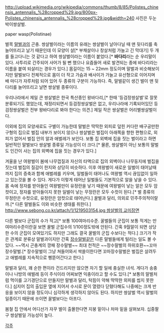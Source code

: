 http://upload.wikimedia.org/wikipedia/commons/thumb/8/85/Polistes_chinensis_antennalis_%28cropped%29.jpg/800px-Polistes_chinensis_antennalis_%28cropped%29.jpg&width=240
사진은 두눈박이쌍살벌.

paper wasp(Polistinae)

벌목 [[말벌]]과의 곤충. 쌍살벌이라는 이름의 유래는 쌍살벌이 날아다닐 때 맨 뒷다리를 축 늘어뜨리고 날기 때문인데 이 모양이 살[* 부채살이나 창살처럼 가늘고 긴 막대기] 두 개를 들고다니는 것 같다고 하여 쌍살벌이라는 이름이 붙었다.[* '''바다리'''라는 순 우리말이 있다. 사투리로 간주되어 사어가 될 뻔 했으나 요즘들어 새로 발견되는 종에 바다리라는 이름을 붙여 되살리는 경우가 있다.] 몸길이는 15 ~ 22mm 정도이며 말벌과 비슷해보이지만 말벌보다 전체적으로 몸이 더 작고 가슴과 배사이가 가늘고 유선형으로 이어지며 배 마디가 자루처럼 되어 있어 두 종류의 구분이 가능하다. 즉, 말벌같이 생긴 벌이 맨 뒷다리를 늘어뜨리고 날면 쌍살벌 종류이다. 

우리나라에서 제일 큰 쌍살벌은 한국 특산종인 왕바다리,[* 한때 '등검정쌍살벌'로 잘못 분류되기도 했었는데, 재정리되면서 등검정쌍살벌은 없고, 우리나라에 기록되어있던 등검정쌍살벌은 전부 왕바다리로 봐야 한다는 의견.] 제일 작은 쌍살벌은 어리별쌍살벌이다.

이외에 집의 모양새로도 구별이 가능한데 말벌은 딱딱한 외피로 덮힌 커다란 배구공만한 구형의 집으로 벌집 내부가 보이지 않으나 쌍살벌은 벌집이 아래쪽을 향한 편형으로, 외피가 없어서 벌집 안의 알과 애벌레가 보인다. 보통 집 외벽에 집을 짓는 벌이라고 하면 일반적인 말벌보다 쌍살벌 종류일 가능성이 더 크다.[* 물론, 쌍살벌이 아닌 보통의 말벌도 인간이 사는 집의 외벽에 집을 짓는 경우가 있다.]

겨울을 난 여왕벌이 봄에 나무껍질과 자신의 타액으로 집의 외벽이나 나무둥지에 벌집을 짓는데 벌집의 질감이 한지와 상당히 비슷하다. 이후 여왕벌이 새로운 일벌이 태어날때까지 집의 증축과 함께 애벌레를 키우며, 일벌들이 태어나도 여왕벌 역시 끊임없이 일하고 있는것을 볼 수 있다. 게다가 이렇게 태어난 일벌들도 기본적으로 알을 낳을 수 있다. 몸 속에 정자를 받아들인 여왕벌만이 유정란을 낳기 때문에 여왕벌이 낳는 알은 모두 암컷이고, 정자를 받아들이지 못한 일벌이 낳는 무정란은 모두 수컷이 된다.[* 벌 종류의 무정란은 수컷으로, 유정란은 암컷으로 태어난다.] 꿀벌과 달리, 의외로 민주주의적이랄까.[* 다른 말벌들도 이와 비슷한 생태를 취한다.] [[http://www.sebong.co.kr/attach/1/1219503154.jpg 쌍살벌의 교미장면]]

다른 벌보다 군집의 수가 적고[* 보통 100여마리수준. 꿀벌들의 군집이 보통 적게는 만여마리수준이란걸 보면 꿀벌 군집수의 1/100정도밖에 안된다. 간혹 9월말이 되면 상당한 수의 군집이 모여있기도 하지만 그래도 결국 꿀벌의 군집 수보다는 적다.] 크기가 작은 관계로 분류상 말벌과이지만 간혹 [[장수말벌]]같은 다른 말벌들에게 털리는 일도 볼 수 있다. ~~역시 곤충계의 깡패 장수말벌~~ 최대 천적은 ~~장수말벌의 하위호환~~꼬마장수말벌.[* 장수말벌이 그냥 쳐들어와서 싹쓸이한다면 꼬마장수말벌은 벌집은 살려두고 애벌레를 지속적으로 삥뜯어간다고 한다.]

말벌과 달리, 꽤 순한 편이라 건드리지만 않으면 자기 할 일에 충실한 녀석. 게다가 송충이나 나방의 애벌레 등이 주식이라 어찌보면 익충이라고 할 수도 있다.[* 보통의 말벌처럼 먹이를 고기경단으로 만들지만 말벌과 달리, 턱힘이 약해 딱딱한 외피를 씹지 못한다.] 심지어 집의 출입문 옆에 지어서 수시로 문이 열렸다 닫혔다해도 나중에는 크게 반응을 보이지 않을 정도이니 심각하게 생각하지 않아도 된다. 하지만 쌍살벌 역시 말벌의 일종이기 때문에 쏘이면 꿀벌보다는 아프다.

봄철 집 안에서 어디선가 자꾸 벌이 출몰한다면 지붕 밑이나 처마 밑을 살펴보자. 십중팔구 쌍살벌일 가능성이 높다. 

[[각주]]
